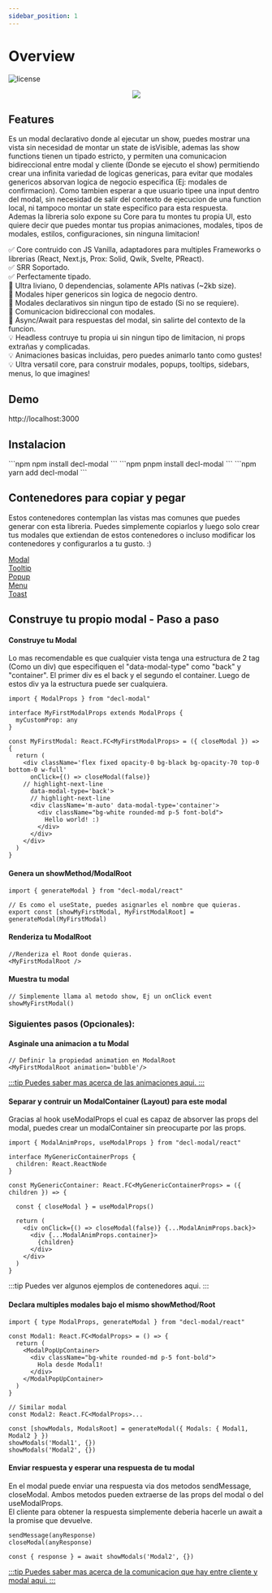 ```yaml
---
sidebar_position: 1
---
```



# Overview

![license](https://img.shields.io/badge/license-MIT-0374b5?style=flat)
<p align="center">
  <img src="/img/overview.gif" />  
</p>

## Features
Es un modal declarativo donde al ejecutar un show, puedes mostrar una vista sin necesidad de montar un state de isVisible, ademas las show functions tienen un tipado estricto, y permiten una comunicacion bidireccional entre modal y cliente (Donde se ejecuto el show) permitiendo crear una infinita variedad de logicas genericas, para evitar que modales genericos absorvan logica de negocio especifica (Ej: modales de confirmacion). Como tambien esperar a que usuario tipee una input dentro del modal, sin necesidad de salir del contexto de ejecucion de una function local, ni tampoco montar un state especifico para esta respuesta.
<br/>Ademas la libreria solo expone su Core para tu montes tu propia UI, esto quiere decir que puedes montar tus propias animaciones, modales, tipos de modales, estilos, configuraciones, sin ninguna limitacion!

✅ Core contruido con JS Vanilla, adaptadores para multiples Frameworks o librerias (React, Next.js, Prox: Solid, Qwik, Svelte, PReact).<br/>
✅ SRR Soportado.<br/>
✅ Perfectamente tipado.<br/>
🚀 Ultra liviano, 0 dependencias, solamente APIs nativas (~2kb size).<br/>
🌟 Modales hiper genericos sin logica de negocio dentro.<br/>
🌟 Modales declarativos sin ningun tipo de estado (Si no se requiere).<br/>
🌟 Comunicacion bidireccional con modales.<br/>
🌟 Async/Await para respuestas del modal, sin salirte del contexto de la funcion.<br/>
💡 Headless contruye tu propia ui sin ningun tipo de limitacion, ni props extrañas y complicadas.<br/>
💡 Animaciones basicas incluidas, pero puedes animarlo tanto como gustes!<br/>
💡 Ultra versatil core, para construir modales, popups, tooltips, sidebars, menus, lo que imagines! <br/>

## Demo
http://localhost:3000

## Instalacion

<Tabs>
<TabItem value='npm'>
```npm
npm install decl-modal
```
</TabItem>
<TabItem value='pnpm'>
```npm
pnpm install decl-modal
```
</TabItem>
<TabItem value='yarn'>
```npm
yarn add decl-modal
```
</TabItem>
</Tabs>

## Contenedores para copiar y pegar
Estos contenedores contemplan las vistas mas comunes que puedes generar con esta libreria. Puedes simplemente copiarlos y luego solo crear tus modales que extiendan de estos contenedores o incluso modificar los contenedores y configurarlos a tu gusto. :)
<nav class="pagination-nav">
  <div class="pagination-nav__item">
    <a class="pagination-nav__link" href="/docs/container/modal">
      <div class="pagination-nav__label">Modal</div>
    </a>
  </div>
  <div class="pagination-nav__item">
    <a class="pagination-nav__link" href="/docs/container/tooltip">
      <div class="pagination-nav__label">Tooltip</div>
    </a>
  </div>
  <div class="pagination-nav__item">
    <a class="pagination-nav__link" href="/docs/container/popup">
      <div class="pagination-nav__label">Popup</div>
    </a>
  </div>
  <div class="pagination-nav__item">
    <a class="pagination-nav__link" href="/docs/container/menu">
      <div class="pagination-nav__label">Menu</div>
    </a>
  </div>
  <div class="pagination-nav__item">
    <a class="pagination-nav__link" href="/docs/container/toast">
      <div class="pagination-nav__label">Toast</div>
    </a>
  </div>
</nav>

## Construye tu propio modal - Paso a paso

#### Construye tu Modal
Lo mas recomendable es que cualquier vista tenga una estructura de 2 tag (Como un div) que especifiquen el "data-modal-type" como "back" y "container". El primer div es el back y el segundo el container.
Luego de estos div ya la estructura puede ser cualquiera.

```tsx
import { ModalProps } from "decl-modal"

interface MyFirstModalProps extends ModalProps {
  myCustomProp: any
}

const MyFirstModal: React.FC<MyFirstModalProps> = ({ closeModal }) => {
  return (
    <div className='flex fixed opacity-0 bg-black bg-opacity-70 top-0 bottom-0 w-full' 
      onClick={() => closeModal(false)} 
    // highlight-next-line
      data-modal-type='back'>
      // highlight-next-line
      <div className='m-auto' data-modal-type='container'>
        <div className="bg-white rounded-md p-5 font-bold">
          Hello world! :)
        </div>
      </div>
    </div>
  )
}
```

#### Genera un showMethod/ModalRoot

```tsx
import { generateModal } from "decl-modal/react"

// Es como el useState, puedes asignarles el nombre que quieras.
export const [showMyFirstModal, MyFirstModalRoot] = generateModal(MyFirstModal)
```

#### Renderiza tu ModalRoot
```tsx
//Renderiza el Root donde quieras.
<MyFirstModalRoot />
```

#### Muestra tu modal

```tsx
// Simplemente llama al metodo show, Ej un onClick event
showMyFirstModal()
```

### Siguientes pasos (Opcionales):

#### Asginale una animacion a tu Modal
```tsx
// Definir la propiedad animation en ModalRoot
<MyFirstModalRoot animation='bubble'/>
```
<a href="/docs/animations">
  :::tip
  Puedes saber mas acerca de las animaciones aqui.
  :::
</a>

#### Separar y contruir un ModalContainer (Layout) para este modal
Gracias al hook useModalProps el cual es capaz de absorver las props del modal, puedes crear un modalContainer sin preocuparte por las props.
```tsx
import { ModalAnimProps, useModalProps } from "decl-modal/react"

interface MyGenericContainerProps { 
  children: React.ReactNode
}

const MyGenericContainer: React.FC<MyGenericContainerProps> = ({ children }) => {

  const { closeModal } = useModalProps()

  return (
    <div onClick={() => closeModal(false)} {...ModalAnimProps.back}>
      <div {...ModalAnimProps.container}>
        {children}
      </div>
    </div>
  )
}
```
:::tip
Puedes ver algunos ejemplos de contenedores aqui.
:::

#### Declara multiples modales bajo el mismo showMethod/Root
```tsx
import { type ModalProps, generateModal } from "decl-modal/react"

const Modal1: React.FC<ModalProps> = () => {
  return (
    <ModalPopUpContainer>
      <div className="bg-white rounded-md p-5 font-bold">
        Hola desde Modal1!
      </div>
    </ModalPopUpContainer>
  )
}

// Similar modal
const Modal2: React.FC<ModalProps>...

const [showModals, ModalsRoot] = generateModal({ Modals: { Modal1, Modal2 } })
showModals('Modal1', {})
showModals('Modal2', {})
```

#### Enviar respuesta y esperar una respuesta de tu modal
En el modal puede enviar una respuesta via dos metodos sendMessage, closeModal. Ambos metodos pueden extraerse de las props del modal o del useModalProps.<br/>
El cliente para obtener la respuesta simplemente deberia hacerle un await a la promise que devuelve.
```tsx
sendMessage(anyResponse)
closeModal(anyResponse)

const { response } = await showModals('Modal2', {})
```
<a href="/">
  :::tip
  Puedes saber mas acerca de la comunicacion que hay entre cliente y modal aqui.
  :::
</a>